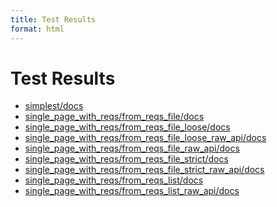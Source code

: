 ```yaml
---
title: Test Results
format: html
---
```


# Test Results

- [simplest/docs](simplest/docs/index.html)
- [single_page_with_reqs/from_reqs_file/docs](single_page_with_reqs/from_reqs_file/docs/index.html)
- [single_page_with_reqs/from_reqs_file_loose/docs](single_page_with_reqs/from_reqs_file_loose/docs/index.html)
- [single_page_with_reqs/from_reqs_file_loose_raw_api/docs](single_page_with_reqs/from_reqs_file_loose_raw_api/docs/index.html)
- [single_page_with_reqs/from_reqs_file_raw_api/docs](single_page_with_reqs/from_reqs_file_raw_api/docs/index.html)
- [single_page_with_reqs/from_reqs_file_strict/docs](single_page_with_reqs/from_reqs_file_strict/docs/index.html)
- [single_page_with_reqs/from_reqs_file_strict_raw_api/docs](single_page_with_reqs/from_reqs_file_strict_raw_api/docs/index.html)
- [single_page_with_reqs/from_reqs_list/docs](single_page_with_reqs/from_reqs_list/docs/index.html)
- [single_page_with_reqs/from_reqs_list_raw_api/docs](single_page_with_reqs/from_reqs_list_raw_api/docs/index.html)